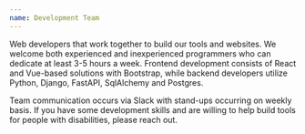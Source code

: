 ```yaml
---
name: Development Team
---
```


Web developers that work together to build our tools and websites. We welcome both experienced and inexperienced programmers who can dedicate at least 3-5 hours a week. Frontend development consists of React and Vue-based solutions with Bootstrap, while backend developers utilize Python, Django, FastAPI, SqlAlchemy and Postgres.

Team communication occurs via Slack with stand-ups occurring on weekly basis. If you have some development skills and are willing to help build tools for people with disabilities, please reach out.
